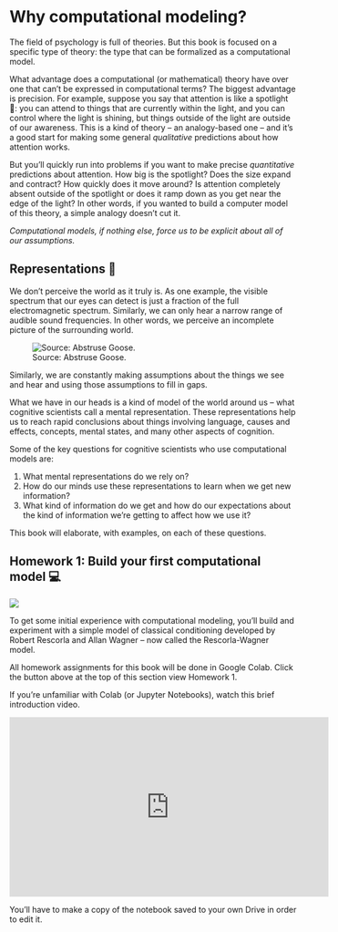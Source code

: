# Why computational modeling? {#intro}

The field of psychology is full of theories. But this book is focused on a specific type of theory: the type that can be formalized as a computational model.

What advantage does a computational (or mathematical) theory have over one that can't be expressed in computational terms? The biggest advantage is precision. For example, suppose you say that attention is like a spotlight 🔦: you can attend to things that are currently within the light, and you can control where the light is shining, but things outside of the light are outside of our awareness. This is a kind of theory -- an analogy-based one -- and it's a good start for making some general *qualitative* predictions about how attention works.

But you'll quickly run into problems if you want to make precise *quantitative* predictions about attention. How big is the spotlight? Does the size expand and contract? How quickly does it move around? Is attention completely absent outside of the spotlight or does it ramp down as you get near the edge of the light? In other words, if you wanted to build a computer model of this theory, a simple analogy doesn't cut it.

*Computational models, if nothing else, force us to be explicit about all of our assumptions.*

## Representations 🔸

We don't perceive the world as it truly is. As one example, the visible spectrum that our eyes can detect is just a fraction of the full electromagnetic spectrum. Similarly, we can only hear a narrow range of audible sound frequencies. In other words, we perceive an incomplete picture of the surrounding world.

![Source: Abstruse Goose.](images/01/range_of_sensation.png)

Similarly, we are constantly making assumptions about the things we see and hear and using those assumptions to fill in gaps.

What we have in our heads is a kind of model of the world around us -- what cognitive scientists call a mental representation. These representations help us to reach rapid conclusions about things involving language, causes and effects, concepts, mental states, and many other aspects of cognition.

Some of the key questions for cognitive scientists who use computational models are:

1.  What mental representations do we rely on?
2.  How do our minds use these representations to learn when we get new information?
3.  What kind of information do we get and how do our expectations about the kind of information we're getting to affect how we use it?

This book will elaborate, with examples, on each of these questions.

## Homework 1: Build your first computational model 💻

[![](https://colab.research.google.com/assets/colab-badge.svg)](https://colab.research.google.com/drive/1MEiil0swXHERwJ38rVGZPTndyetHJPYQ?usp=sharing)

To get some initial experience with computational modeling, you'll build and experiment with a simple model of classical conditioning developed by Robert Rescorla and Allan Wagner -- now called the Rescorla-Wagner model.

All homework assignments for this book will be done in Google Colab. Click the button above at the top of this section view Homework 1.

If you're unfamiliar with Colab (or Jupyter Notebooks), watch this brief introduction video.

<iframe width="560" height="315" src="https://www.youtube.com/embed/inN8seMm7UI" title="YouTube video player" frameborder="0" allow="accelerometer; autoplay; clipboard-write; encrypted-media; gyroscope; picture-in-picture" allowfullscreen>

</iframe>

::: {.callout-note}
You'll have to make a copy of the notebook saved to your own Drive in order to edit it.
:::

